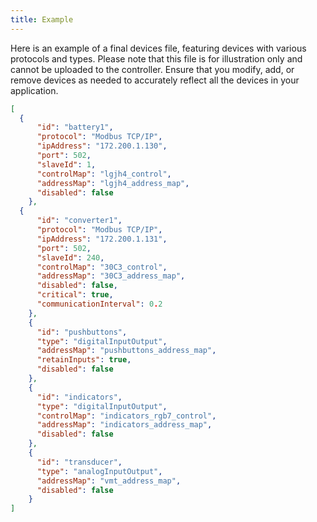 ```yaml
---
title: Example
---
```


Here is an example of a final devices file, featuring devices with various protocols and types. Please note that this file is for illustration only and 
cannot be uploaded to the controller. Ensure that you modify, add, or remove devices as needed to accurately reflect all the devices in your application.

```json
[
  {
	  "id": "battery1",
	  "protocol": "Modbus TCP/IP",
	  "ipAddress": "172.200.1.130",
	  "port": 502,
	  "slaveId": 1,
	  "controlMap": "lgjh4_control",
	  "addressMap": "lgjh4_address_map",
	  "disabled": false
	},
  {
	  "id": "converter1",
	  "protocol": "Modbus TCP/IP",
	  "ipAddress": "172.200.1.131",
	  "port": 502,
	  "slaveId": 240,
	  "controlMap": "30C3_control",
	  "addressMap": "30C3_address_map",
	  "disabled": false,
	  "critical": true,
	  "communicationInterval": 0.2
	},
	{
	  "id": "pushbuttons",
	  "type": "digitalInputOutput",
	  "addressMap": "pushbuttons_address_map",
	  "retainInputs": true,
	  "disabled": false
	},
	{
	  "id": "indicators",
	  "type": "digitalInputOutput",
	  "controlMap": "indicators_rgb7_control",
	  "addressMap": "indicators_address_map",
	  "disabled": false
	},
	{
	  "id": "transducer",
	  "type": "analogInputOutput",
	  "addressMap": "vmt_address_map",
	  "disabled": false
	}
]
```